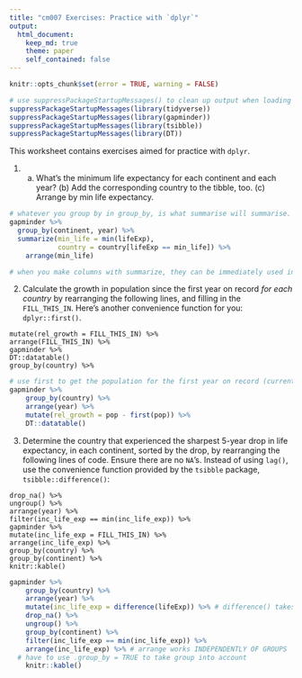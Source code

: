 ```yaml
---
title: "cm007 Exercises: Practice with `dplyr`"
output: 
  html_document:
    keep_md: true
    theme: paper
    self_contained: false
---
```


<!---The following chunk allows errors when knitting--->

```r
knitr::opts_chunk$set(error = TRUE, warning = FALSE)
```

```r
# use suppressPackageStartupMessages() to clean up output when loading packages
suppressPackageStartupMessages(library(tidyverse))
suppressPackageStartupMessages(library(gapminder))
suppressPackageStartupMessages(library(tsibble))
suppressPackageStartupMessages(library(DT))
```


This worksheet contains exercises aimed for practice with `dplyr`. 


1. (a) What's the minimum life expectancy for each continent and each year? (b) Add the corresponding country to the tibble, too. (c) Arrange by min life expectancy.

```r
# whatever you group by in group_by, is what summarise will summarise.
gapminder %>% 
  group_by(continent, year) %>% 
  summarize(min_life = min(lifeExp),
            country = country[lifeExp == min_life]) %>%
    arrange(min_life)

# when you make columns with summarize, they can be immediately used in the same summarise function
```

2. Calculate the growth in population since the first year on record _for each country_ by rearranging the following lines, and filling in the `FILL_THIS_IN`. Here's another convenience function for you: `dplyr::first()`. 

```
mutate(rel_growth = FILL_THIS_IN) %>% 
arrange(FILL_THIS_IN) %>% 
gapminder %>% 
DT::datatable()
group_by(country) %>% 
```

```r
# use first to get the population for the first year on record (current order, can use order_by to specify a different order than the current one)
gapminder %>%
    group_by(country) %>%
    arrange(year) %>%
    mutate(rel_growth = pop - first(pop)) %>%
    DT::datatable()
```


3. Determine the country that experienced the sharpest 5-year drop in life expectancy, in each continent, sorted by the drop, by rearranging the following lines of code. Ensure there are no `NA`'s. Instead of using `lag()`, use the convenience function provided by the `tsibble` package, `tsibble::difference()`:

```
drop_na() %>% 
ungroup() %>% 
arrange(year) %>% 
filter(inc_life_exp == min(inc_life_exp)) %>% 
gapminder %>% 
mutate(inc_life_exp = FILL_THIS_IN) %>% 
arrange(inc_life_exp) %>% 
group_by(country) %>% 
group_by(continent) %>% 
knitr::kable()
```

```r
gapminder %>%
    group_by(country) %>% 
    arrange(year) %>%
    mutate(inc_life_exp = difference(lifeExp)) %>% # difference() takes vector minus its lag, equivalent to lifeExp - lag(lifeExp)
    drop_na() %>% 
    ungroup() %>% 
    group_by(continent) %>% 
    filter(inc_life_exp == min(inc_life_exp)) %>% 
    arrange(inc_life_exp) %>% # arrange works INDEPENDENTLY OF GROUPS
  # have to use .group_by = TRUE to take group into account
    knitr::kable()
```



